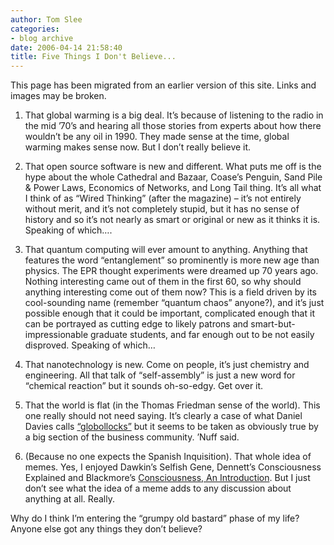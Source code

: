 ```yaml
---
author: Tom Slee
categories:
- blog archive
date: 2006-04-14 21:58:40
title: Five Things I Don't Believe...
---
```


::: {.callout-note}

This page has been migrated from an earlier version of this site. 
Links and images may be broken.

:::



				

  1. That global warming is a big deal. It's because of listening to the radio in the mid '70's and hearing all those stories from experts about how there wouldn't be any oil in 1990. They made sense at the time, global warming makes sense now. But I don't really believe it.


  2. That open source software is new and different. What puts me off is the hype about the whole Cathedral and Bazaar, Coase's Penguin, Sand Pile & Power Laws, Economics of Networks, and Long Tail thing. It's all what I think of as "Wired Thinking" (after the magazine) -- it's not entirely without merit, and it's not completely stupid, but it has no sense of history and so it's not nearly as smart or original or new as it thinks it is. Speaking of which....


  3. That quantum computing will ever amount to anything. Anything that features the word "entanglement" so prominently is more new age than physics. The EPR thought experiments were dreamed up 70 years ago. Nothing interesting came out of them in the first 60, so why should anything interesting come out of them now? This is a field driven by its cool-sounding name (remember "quantum chaos" anyone?), and it's just possible enough that it could be important, complicated enough that it can be portrayed as cutting edge to likely patrons and smart-but-impressionable graduate students, and far enough out to be not easily disproved. Speaking of which...


  4. That nanotechnology is new. Come on people, it's just chemistry and engineering. All that talk of "self-assembly" is just a new word for "chemical reaction" but it sounds oh-so-edgy. Get over it.


  5. That the world is flat (in the Thomas Friedman sense of the world). This one really should not need saying. It's clearly a case of what Daniel Davies calls ["globollocks"](http://crookedtimber.org/2004/01/16/globollocks-v20) but it seems to be taken as obviously true by a big section of the business community. 'Nuff said.


  6. (Because no one expects the Spanish Inquisition). That whole idea of memes. Yes, I enjoyed Dawkin's Selfish Gene, Dennett's Consciousness Explained and Blackmore's [Consciousness, An Introduction](http://www.amazon.com/gp/product/019515343X/104-9068415-9157531?v=glance&n=283155). But I just don't see what the idea of a meme adds to any discussion about anything at all. Really.



Why do I think I'm entering the "grumpy old bastard" phase of my life? Anyone else got any things they don't believe?


		
